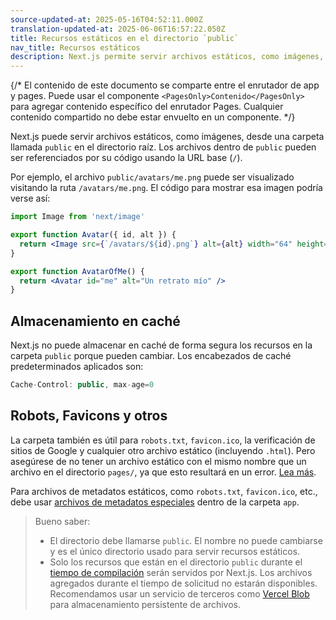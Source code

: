 ```yaml
---
source-updated-at: 2025-05-16T04:52:11.000Z
translation-updated-at: 2025-06-06T16:57:22.050Z
title: Recursos estáticos en el directorio `public`
nav_title: Recursos estáticos
description: Next.js permite servir archivos estáticos, como imágenes, desde el directorio public. Aquí puede aprender cómo funciona.
---
```


{/* El contenido de este documento se comparte entre el enrutador de app y pages. Puede usar el componente `<PagesOnly>Contenido</PagesOnly>` para agregar contenido específico del enrutador Pages. Cualquier contenido compartido no debe estar envuelto en un componente. */}

Next.js puede servir archivos estáticos, como imágenes, desde una carpeta llamada `public` en el directorio raíz. Los archivos dentro de `public` pueden ser referenciados por su código usando la URL base (`/`).

Por ejemplo, el archivo `public/avatars/me.png` puede ser visualizado visitando la ruta `/avatars/me.png`. El código para mostrar esa imagen podría verse así:

```jsx filename="avatar.js"
import Image from 'next/image'

export function Avatar({ id, alt }) {
  return <Image src={`/avatars/${id}.png`} alt={alt} width="64" height="64" />
}

export function AvatarOfMe() {
  return <Avatar id="me" alt="Un retrato mío" />
}
```

## Almacenamiento en caché

Next.js no puede almacenar en caché de forma segura los recursos en la carpeta `public` porque pueden cambiar. Los encabezados de caché predeterminados aplicados son:

```jsx
Cache-Control: public, max-age=0
```

## Robots, Favicons y otros

<PagesOnly>

La carpeta también es útil para `robots.txt`, `favicon.ico`, la verificación de sitios de Google y cualquier otro archivo estático (incluyendo `.html`). Pero asegúrese de no tener un archivo estático con el mismo nombre que un archivo en el directorio `pages/`, ya que esto resultará en un error. [Lea más](/docs/messages/conflicting-public-file-page).

</PagesOnly>

<AppOnly>

Para archivos de metadatos estáticos, como `robots.txt`, `favicon.ico`, etc., debe usar [archivos de metadatos especiales](/docs/app/api-reference/file-conventions/metadata) dentro de la carpeta `app`.

</AppOnly>

> Bueno saber:
>
> - El directorio debe llamarse `public`. El nombre no puede cambiarse y es el único directorio usado para servir recursos estáticos.
> - Solo los recursos que están en el directorio `public` durante el [tiempo de compilación](/docs/app/api-reference/cli/next#next-build-options) serán servidos por Next.js. Los archivos agregados durante el tiempo de solicitud no estarán disponibles. Recomendamos usar un servicio de terceros como [Vercel Blob](https://vercel.com/docs/storage/vercel-blob?utm_source=next-site&utm_medium=docs&utm_campaign=next-website) para almacenamiento persistente de archivos.